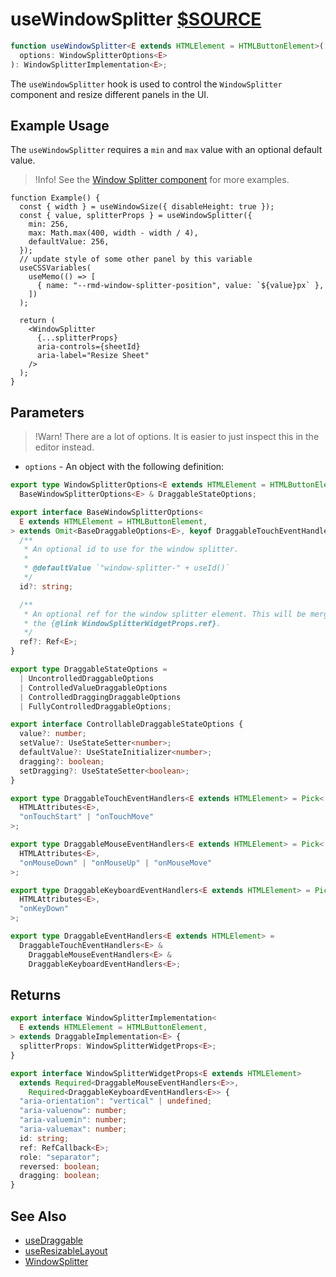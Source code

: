 # useWindowSplitter [$SOURCE](packages/core/src/window-splitter/useWindowSplitter.ts)

```ts disableTransform
function useWindowSplitter<E extends HTMLElement = HTMLButtonElement>(
  options: WindowSplitterOptions<E>
): WindowSplitterImplementation<E>;
```

The `useWindowSplitter` hook is used to control the `WindowSplitter` component
and resize different panels in the UI.

## Example Usage

The `useWindowSplitter` requires a `min` and `max` value with an optional default value.

> !Info! See the [Window Splitter component](/components/window-splitter) for more examples.

```tsx
function Example() {
  const { width } = useWindowSize({ disableHeight: true });
  const { value, splitterProps } = useWindowSplitter({
    min: 256,
    max: Math.max(400, width - width / 4),
    defaultValue: 256,
  });
  // update style of some other panel by this variable
  useCSSVariables(
    useMemo(() => [
      { name: "--rmd-window-splitter-position", value: `${value}px` },
    ])
  );

  return (
    <WindowSplitter
      {...splitterProps}
      aria-controls={sheetId}
      aria-label="Resize Sheet"
    />
  );
}
```

## Parameters

> !Warn! There are a lot of options. It is easier to just inspect this in the editor instead.

- `options` - An object with the following definition:

```ts disableTransform
export type WindowSplitterOptions<E extends HTMLElement = HTMLButtonElement> =
  BaseWindowSplitterOptions<E> & DraggableStateOptions;

export interface BaseWindowSplitterOptions<
  E extends HTMLElement = HTMLButtonElement,
> extends Omit<BaseDraggableOptions<E>, keyof DraggableTouchEventHandlers<E>> {
  /**
   * An optional id to use for the window splitter.
   *
   * @defaultValue `"window-splitter-" + useId()`
   */
  id?: string;

  /**
   * An optional ref for the window splitter element. This will be merged into
   * the {@link WindowSplitterWidgetProps.ref}.
   */
  ref?: Ref<E>;
}

export type DraggableStateOptions =
  | UncontrolledDraggableOptions
  | ControlledValueDraggableOptions
  | ControlledDraggingDraggableOptions
  | FullyControlledDraggableOptions;

export interface ControllableDraggableStateOptions {
  value?: number;
  setValue?: UseStateSetter<number>;
  defaultValue?: UseStateInitializer<number>;
  dragging?: boolean;
  setDragging?: UseStateSetter<boolean>;
}

export type DraggableTouchEventHandlers<E extends HTMLElement> = Pick<
  HTMLAttributes<E>,
  "onTouchStart" | "onTouchMove"
>;

export type DraggableMouseEventHandlers<E extends HTMLElement> = Pick<
  HTMLAttributes<E>,
  "onMouseDown" | "onMouseUp" | "onMouseMove"
>;

export type DraggableKeyboardEventHandlers<E extends HTMLElement> = Pick<
  HTMLAttributes<E>,
  "onKeyDown"
>;

export type DraggableEventHandlers<E extends HTMLElement> =
  DraggableTouchEventHandlers<E> &
    DraggableMouseEventHandlers<E> &
    DraggableKeyboardEventHandlers<E>;
```

## Returns

```ts disableTransform
export interface WindowSplitterImplementation<
  E extends HTMLElement = HTMLButtonElement,
> extends DraggableImplementation<E> {
  splitterProps: WindowSplitterWidgetProps<E>;
}

export interface WindowSplitterWidgetProps<E extends HTMLElement>
  extends Required<DraggableMouseEventHandlers<E>>,
    Required<DraggableKeyboardEventHandlers<E>> {
  "aria-orientation": "vertical" | undefined;
  "aria-valuenow": number;
  "aria-valuemin": number;
  "aria-valuemax": number;
  id: string;
  ref: RefCallback<E>;
  role: "separator";
  reversed: boolean;
  dragging: boolean;
}
```

## See Also

- [useDraggable](./use-draggable)
- [useResizableLayout](./use-resizeable-layout)
- [WindowSplitter](/components/window-splitter)
